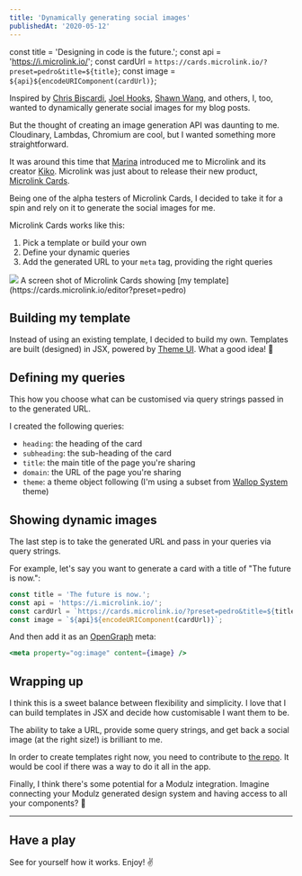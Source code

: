 ```yaml
---
title: 'Dynamically generating social images'
publishedAt: '2020-05-12'
---
```


const title = 'Designing in code is the future.';
const api = 'https://i.microlink.io/';
const cardUrl = `https://cards.microlink.io/?preset=pedro&title=${title}`;
const image = `${api}${encodeURIComponent(cardUrl)}`;

Inspired by [Chris Biscardi](https://twitter.com/chrisbiscardi), [Joel Hooks](https://twitter.com/jhooks), [Shawn Wang](https://twitter.com/swyx), and others, I, too, wanted to dynamically generate social images for my blog posts.

But the thought of creating an image generation API was daunting to me. Cloudinary, Lambdas, Chromium are cool, but I wanted something more straightforward.

It was around this time that [Marina](https://twitter.com/MarinaAisa/status/1250425913705025536) introduced me to Microlink and its creator [Kiko](https://twitter.com/kikobeats). Microlink was just about to release their new product, [Microlink Cards](https://cards.microlink.io/).

Being one of the alpha testers of Microlink Cards, I decided to take it for a spin and rely on it to generate the social images for me.

Microlink Cards works like this:

1. Pick a template or build your own
2. Define your dynamic queries
3. Add the generated URL to your `meta` tag, providing the right queries

<Image src={microlink}>
  A screen shot of Microlink Cards showing [my template](https://cards.microlink.io/editor?preset=pedro)
</Image>

## Building my template

Instead of using an existing template, I decided to build my own. Templates are built (designed) in JSX, powered by [Theme UI](https://theme-ui.com). What a good idea! 👏

## Defining my queries

This how you choose what can be customised via query strings passed in to the generated URL.

I created the following queries:

- `heading`: the heading of the card
- `subheading`: the sub-heading of the card
- `title`: the main title of the page you're sharing
- `domain`: the URL of the page you're sharing
- `theme`: a theme object following (I'm using a subset from [Wallop System](/blog/wallop-system-built-with-modulz) theme)

## Showing dynamic images

The last step is to take the generated URL and pass in your queries via query strings.

For example, let's say you want to generate a card with a title of "The future is now.":

```jsx
const title = 'The future is now.';
const api = 'https://i.microlink.io/';
const cardUrl = `https://cards.microlink.io/?preset=pedro&title=${title}`;
const image = `${api}${encodeURIComponent(cardUrl)}`;
```

And then add it as an [OpenGraph](https://ogp.me/) meta:

```jsx
<meta property="og:image" content={image} />
```

## Wrapping up

I think this is a sweet balance between flexibility and simplicity. I love that I can build templates in JSX and decide how customisable I want them to be.

The ability to take a URL, provide some query strings, and get back a social image (at the right size!) is brilliant to me.

In order to create templates right now, you need to contribute to [the repo](https://github.com/microlinkhq/cards). It would be cool if there was a way to do it all in the app.

Finally, I think there's some potential for a Modulz integration. Imagine connecting your Modulz generated design system and having access to all your components? 🤯

---

## Have a play

See for yourself how it works. Enjoy! ✌️

<CardPlayground />
